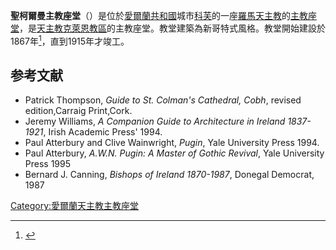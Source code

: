 {{expand|time=2015-03-17T14:28:56+00:00}}
'''聖柯爾曼主教座堂'''（{{lang-en|St Colman’s Cathedral}}）是位於[[愛爾蘭共和國|愛爾蘭共和國]]城市[[科芙|科芙]]的一座[[羅馬天主教|羅馬天主教]]的[[主教座堂|主教座堂]]，是[[天主教克萊恩教區|天主教克萊恩教區]]的主教座堂。教堂建築為新哥特式風格。教堂開始建設於1867年<ref>{{cite web| url = http://www.foscc.com/home.html| title = The Friends of St. Colman's Cathedral| date = February 1, 2012| accessdate = February 4, 2012| publisher = foscc.com| deadurl = yes| archiveurl = https://web.archive.org/web/20120726093142/http://foscc.com/home.html| archivedate = 2012年7月26日}}</ref>，直到1915年才竣工。

== 参考文献 ==
{{Reflist}}

* Patrick Thompson, ''Guide to St. Colman's Cathedral, Cobh'', revised edition,Carraig Print,Cork.
* Jeremy Williams, ''A Companion Guide to Architecture in Ireland 1837-1921'', Irish Academic Press' 1994.
* Paul Atterbury and Clive Wainwright, ''Pugin'', Yale University Press 1994.
* Paul Atterbury, ''A.W.N. Pugin: A Master of Gothic Revival'', Yale University Press 1995
* Bernard J. Canning, ''Bishops of Ireland 1870-1987'', Donegal Democrat, 1987

[[Category:愛爾蘭天主教主教座堂|Category:愛爾蘭天主教主教座堂]]